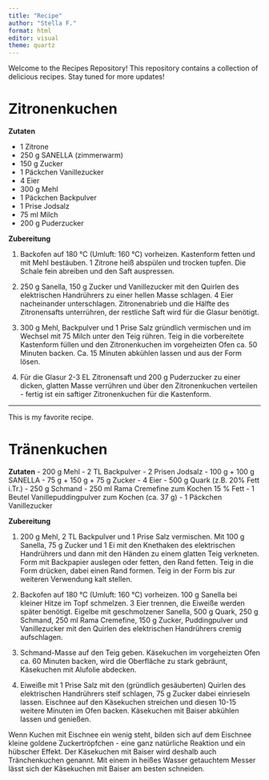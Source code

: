 ```yaml
---
title: "Recipe"
author: "Stella F."
format: html
editor: visual
theme: quartz 
---
```


Welcome to the Recipes Repository! This repository contains a collection of delicious recipes. Stay tuned for more updates!

# **Zitronenkuchen**

**Zutaten**

-   1 Zitrone
-   250 g SANELLA (zimmerwarm)
-   150 g Zucker
-   1 Päckchen Vanillezucker
-   4 Eier
-   300 g Mehl
-   1 Päckchen Backpulver
-   1 Prise Jodsalz
-   75 ml Milch
-   200 g Puderzucker

**Zubereitung**

1.  Backofen auf 180 °C (Umluft: 160 °C) vorheizen. Kastenform fetten und mit Mehl bestäuben. 1 Zitrone heiß abspülen und trocken tupfen. Die Schale fein abreiben und den Saft auspressen.

2.  250 g Sanella, 150 g Zucker und Vanillezucker mit den Quirlen des elektrischen Handrührers zu einer hellen Masse schlagen. 4 Eier nacheinander unterschlagen. Zitronenabrieb und die Hälfte des Zitronensafts unterrühren, der restliche Saft wird für die Glasur benötigt.

3.  300 g Mehl, Backpulver und 1 Prise Salz gründlich vermischen und im Wechsel mit 75 Milch unter den Teig rühren. Teig in die vorbereitete Kastenform füllen und den Zitronenkuchen im vorgeheizten Ofen ca. 50 Minuten backen. Ca. 15 Minuten abkühlen lassen und aus der Form lösen.

4.  Für die Glasur 2-3 EL Zitronensaft und 200 g Puderzucker zu einer dicken, glatten Masse verrühren und über den Zitronenkuchen verteilen - fertig ist ein saftiger Zitronenkuchen für die Kastenform.

_____

This is my favorite recipe.

# **Tränenkuchen**


**Zutaten**
- 200 g Mehl
- 2 TL Backpulver
- 2 Prisen Jodsalz
- 100 g + 100 g SANELLA
- 75 g + 150 g + 75 g Zucker
- 4 Eier
- 500 g Quark (z.B. 20% Fett i.Tr.)
- 250 g Schmand
- 250 ml Rama Cremefine zum Kochen 15 % Fett
- 1 Beutel Vanillepuddingpulver zum Kochen (ca. 37 g)
- 1 Päckchen Vanillezucker

**Zubereitung**

1. 200 g Mehl, 2 TL Backpulver und 1 Prise Salz vermischen. Mit 100 g Sanella, 75 g Zucker und 1 Ei mit den Knethaken des elektrischen Handrührers und dann mit den Händen zu einem glatten Teig verkneten. Form mit Backpapier auslegen oder fetten, den Rand fetten. Teig in die Form drücken, dabei einen Rand formen. Teig in der Form bis zur weiteren Verwendung kalt stellen.

2. Backofen auf 180 °C (Umluft: 160 °C) vorheizen. 100 g Sanella bei kleiner Hitze im Topf schmelzen. 3 Eier trennen, die Eiweiße werden später benötigt. Eigelbe mit geschmolzener Sanella, 500 g Quark, 250 g Schmand, 250 ml Rama Cremefine, 150 g Zucker, Puddingpulver und Vanillezucker mit den Quirlen des elektrischen Handrührers cremig aufschlagen.

3. Schmand-Masse auf den Teig geben. Käsekuchen im vorgeheizten Ofen ca. 60 Minuten backen, wird die Oberfläche zu stark gebräunt, Käsekuchen mit Alufolie abdecken.

4. Eiweiße mit 1 Prise Salz mit den (gründlich gesäuberten) Quirlen des elektrischen Handrührers steif schlagen, 75 g Zucker dabei einrieseln lassen. Eischnee auf den Käsekuchen streichen und diesen 10-15 weitere Minuten im Ofen backen. Käsekuchen mit Baiser abkühlen lassen und genießen.

Wenn Kuchen mit Eischnee ein wenig steht, bilden sich auf dem Eischnee kleine goldene Zuckertröpfchen - eine ganz natürliche Reaktion und ein hübscher Effekt. Der Käsekuchen mit Baiser wird deshalb auch Tränchenkuchen genannt. Mit einem in heißes Wasser getauchtem Messer lässt sich der Käsekuchen mit Baiser am besten schneiden.


